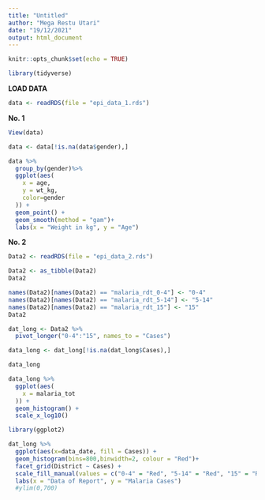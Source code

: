 ---
title: "Untitled"
author: "Mega Restu Utari"
date: "19/12/2021"
output: html_document
---

```{r setup, include=FALSE}
knitr::opts_chunk$set(echo = TRUE)
```

```{r}
library(tidyverse)
```

**LOAD DATA**

```{r}
data <- readRDS(file = "epi_data_1.rds")
```

**No. 1**

```{r}
View(data)
```

```{r}
data <- data[!is.na(data$gender),]

```

```{r}
data %>% 
  group_by(gender)%>% 
  ggplot(aes(
    x = age, 
    y = wt_kg,
    color=gender
  )) + 
  geom_point() +
  geom_smooth(method = "gam")+
  labs(x = "Weight in kg", y = "Age")
```

**No. 2**

```{r}
Data2 <- readRDS(file = "epi_data_2.rds")
```

```{r}
Data2 <- as_tibble(Data2)
Data2
```


```{r}
names(Data2)[names(Data2) == "malaria_rdt_0-4"] <- "0-4"
names(Data2)[names(Data2) == "malaria_rdt_5-14"] <- "5-14"
names(Data2)[names(Data2) == "malaria_rdt_15"] <- "15"
Data2
```


```{r}
dat_long <- Data2 %>%
  pivot_longer("0-4":"15", names_to = "Cases")
```

```{r}
data_long <- dat_long[!is.na(dat_long$Cases),]
```

```{r}
data_long

```

```{r}
data_long %>% 
  ggplot(aes(
    x = malaria_tot
  )) + 
  geom_histogram() +
  scale_x_log10()
```


```{r}
library(ggplot2)
```

```{r}
dat_long %>% 
  ggplot(aes(x=data_date, fill = Cases)) + 
  geom_histogram(bins=800,binwidth=2, colour = "Red")+ 
  facet_grid(District ~ Cases) +
  scale_fill_manual(values = c("0-4" = "Red", "5-14" = "Red", "15" = "Red"))+
  labs(x = "Data of Report", y = "Malaria Cases")
  #ylim(0,700)
```



